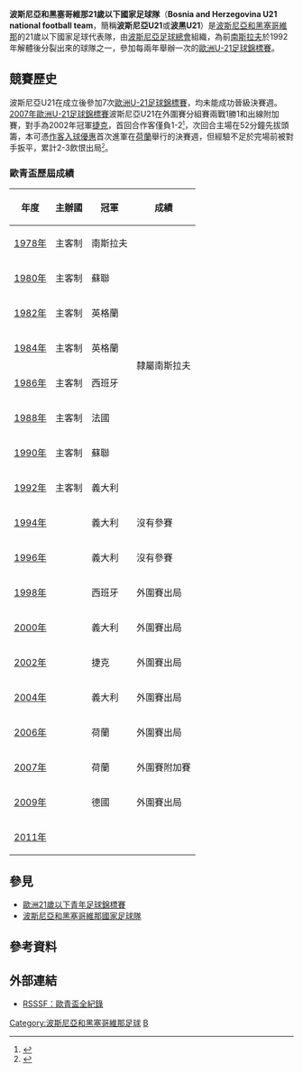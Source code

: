 {{National football team-2
| Name               = 波斯尼亞U21<br/>''Bosnia U21'' 
| Badge              = Fed bosnie herzegovine.svg
| Nickname           = Zlatni ljiljani
| Association        = [[波斯尼亞和黑塞哥維那足球協會|波斯尼亞和黑塞哥維那足球協會]]
| Coach              = {{Flagicon|Bosnia}} [[Vlado_Jagodić|Vlado Jagodić]]
| Captain            = --
| Most caps          = --
| Top scorer         = --
| pattern_la1=|pattern_b1=|pattern_ra1=|
| leftarm1=0000BB|body1=0000BB|rightarm1=0000BB|shorts1=0000BB|socks1=0000BB|
| pattern_la2=|pattern_b2=|pattern_ra2=|
| leftarm2=0000BB|body2=FFFFFF|rightarm2=0000BB|shorts2=FFFFFF|socks2=FFFFFF|
| First game         = {{fbu|21|GRE}} '''1:0''' 波黑U21 {{Flagicon|BIH}}<br/>（1996年8月31日，[[希臘|希臘]]）
| Largest win        = {{Flagicon|BIH}} 波黑U21 '''5:1''' {{fbu-rt|21|SMR}}<small><ref>{{cite web |language=en |url=http://www.uefa.com/competitions/under21/history/season=2006/round=1910/match=74421/index.html |title=Ibricić hastens San Marino demise |publisher=[[UEFA|''uefa.com'']] |date=2005-10-07 |accessdate=2009-09-19}}</ref></small><br />（2005年10月7日，[[波斯尼亞和黑塞哥維那|波斯尼亞和黑塞哥維那]]，[[塞拉耶佛|薩拉熱窩]]）<br/>{{Flagicon|Bosnia}} 波黑U21 '''4:0''' {{fbu-rt|21|MLT}}<br />（2007年9月8日，[[波斯尼亞和黑塞哥維那|波斯尼亞和黑塞哥維那]]，[[塞拉耶佛|薩拉熱窩]]）
| Largest loss       = {{fbu|21|DEN}} '''5:0''' 波黑U21 {{Flagicon|Bosnia}}<br/>（1997年6月8日，[[丹麥|丹麥]]）<br/>{{fbu|21|CRO}} '''6:1''' 波黑U21 {{Flagicon|Bosnia}}<br/>（1997年9月5日，[[克羅地亞|克羅地亞]]）<br/><center>（只計正式比賽）</center> 
| UEFAu21Champ apps  = 0
| UEFAu21Champ first = --
| UEFAu21Champ best  = --
}}
'''波斯尼亞和黑塞哥維那21歲以下國家足球隊'''（'''Bosnia and Herzegovina U21 national football team'''，簡稱'''波斯尼亞U21'''或'''波黑U21'''）是[[波斯尼亞和黑塞哥維那|波斯尼亞和黑塞哥維那]]的21歲以下國家足球代表隊，由[[波斯尼亞和黑塞哥維那足球協會|波斯尼亞足球總會]]組織，為前[[南斯拉夫社会主义联邦共和国|南斯拉夫]]於1992年解體後分裂出來的球隊之一，參加每兩年舉辦一次的[[歐洲U-21足球錦標賽|歐洲U-21足球錦標賽]]。
==競賽歷史==
波斯尼亞U21在成立後參加7次[[歐洲U-21足球錦標賽|歐洲U-21足球錦標賽]]，均未能成功晉級決賽週。[[2007年歐洲U-21足球錦標賽|2007年歐洲U-21足球錦標賽]]波斯尼亞U21在外圍賽分組賽兩戰1勝1和出線附加賽，對手為2002年冠軍[[捷克21歲以下國家足球隊|捷克]]，首回合作客僅負1-2<small><ref>{{cite web |language=en |url=http://www.uefa.com/competitions/under21/history/season=2007/round=2239/match=84932/index.html |title=Hubník gives Czechs the edge |publisher=[[UEFA|''uefa.com'']] |date=2006-10-06 |accessdate=2009-09-19 |archive-date=2009-06-08 |archive-url=https://web.archive.org/web/20090608120946/http://www.uefa.com/competitions/under21/history/season=2007/round=2239/match=84932/index.html |dead-url=no }}</ref></small>，次回合主場在52分鐘先拔頭籌，本可憑[[作客入球優惠|作客入球優惠]]首次進軍在[[荷蘭|荷蘭]]舉行的決賽週，但經驗不足於完場前被對手扳平，累計2-3飲恨出局<small><ref>{{cite web |language=en |url=http://www.uefa.com/competitions/under21/history/season=2007/round=2239/match=84933/index.html |title=Frejlach sends Czechs through |publisher=[[UEFA|''uefa.com'']] |date=2006-10-10 |accessdate=2009-09-19 |archive-date=2009-06-08 |archive-url=https://web.archive.org/web/20090608120951/http://www.uefa.com/competitions/under21/history/season=2007/round=2239/match=84933/index.html |dead-url=no }}</ref></small>。
===歐青盃歷屆成績===
{|class="wikitable" cellpadding=5
|-
!年度!!主辦國!!冠軍!!成績
|-
|[[1978_UEFA_European_Under-21_Football_Championship|1978年]] || 主客制 ||{{flagicon|YUG}} 南斯拉夫 
|rowspan=8| 隸屬南斯拉夫
|-
|[[1980_UEFA_European_Under-21_Football_Championship|1980年]]||主客制||{{flagicon|USSR}} 蘇聯 
|- 
|[[1982_UEFA_European_Under-21_Football_Championship|1982年]]||主客制||{{flagicon|ENG}} 英格蘭 
|- 
|[[1984_UEFA_European_Under-21_Football_Championship|1984年]]||主客制||{{flagicon|ENG}} 英格蘭 
|- 
|[[1986_UEFA_European_Under-21_Football_Championship|1986年]]||主客制||{{flagicon|ESP}} 西班牙 
|-
|[[1988_UEFA_European_Under-21_Football_Championship|1988年]]||主客制||{{flagicon|FRA}} 法國 
|-
|[[1990_UEFA_European_Under-21_Football_Championship|1990年]]||主客制||{{flagicon|USSR}} 蘇聯 
|-
|[[1992_UEFA_European_Under-21_Football_Championship|1992年]]||主客制||{{flagicon|ITA}} 義大利 
|-  
|[[1994_UEFA_European_Under-21_Football_Championship|1994年]]||{{FRA}}||{{flagicon|ITA}} 義大利||沒有參賽
|- 
|[[1996_UEFA_European_Under-21_Football_Championship|1996年]]||{{ESP}}||{{flagicon|ITA}} 義大利||沒有參賽 
|- 
|[[1998_UEFA_European_Under-21_Football_Championship|1998年]]||{{ROM}}||{{flagicon|ESP}} 西班牙||外圍賽出局
|- 
|[[2000_UEFA_European_Under-21_Football_Championship|2000年]]||{{SVK}}||{{flagicon|ITA}} 義大利||外圍賽出局
|-
|[[2002_UEFA_European_Under-21_Football_Championship|2002年]]||{{SUI}}||{{flagicon|CZE}} 捷克||外圍賽出局
|- 
|[[2004_UEFA_European_Under-21_Football_Championship|2004年]]||{{GER}}||{{flagicon|ITA}} 義大利||外圍賽出局
|- 
|[[2006_UEFA_European_Under-21_Football_Championship|2006年]]||{{POR}}||{{flagicon|NED}} 荷蘭||外圍賽出局
|- 
|[[2007年歐洲U-21足球錦標賽|2007年]]||{{NED}}||{{flagicon|NED}} 荷蘭||外圍賽附加賽
|-
|[[2009年歐洲U-21足球錦標賽|2009年]]||{{SWE}}||{{flagicon|GER}} 德國||外圍賽出局
|- 
|[[2011年歐洲U-21足球錦標賽|2011年]]||{{DEN}}||||
|}

==參見==
*[[歐洲21歲以下青年足球錦標賽|歐洲21歲以下青年足球錦標賽]]
*[[波斯尼亞和黑塞哥維那國家足球隊|波斯尼亞和黑塞哥維那國家足球隊]]
==參考資料==
{{reflist}}
==外部連結==
*{{en}}[http://www.rsssf.com/tablese/europe-u21.html RSSSF：歐青盃全紀錄] {{Wayback|url=http://www.rsssf.com/tablese/europe-u21.html |date=20051213223313 }}
{{fb start}}
{{UEFA under-21 teams}}
{{fb end}}
[[Category:波斯尼亞和黑塞哥維那足球|Category:波斯尼亞和黑塞哥維那足球]]
[[Category:歐洲U21國家足球隊|B]]